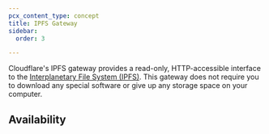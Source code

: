 ```yaml
---
pcx_content_type: concept
title: IPFS Gateway
sidebar:
  order: 3

---
```



Cloudflare's IPFS gateway provides a read-only, HTTP-accessible interface to the [Interplanetary File System (IPFS)](/web3/ipfs-gateway/concepts/ipfs/). This gateway does not require you to download any special software or give up any storage space on your computer.

<DirectoryListing />

## Availability

<FeatureTable id="web3.ipfs" />

<Render file="pricing-page-reference" />
